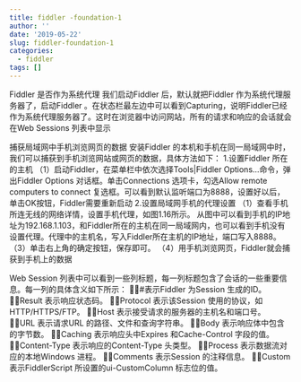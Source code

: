 ```yaml
---
title: fiddler -foundation-1
author: ''
date: '2019-05-22'
slug: fiddler-foundation-1
categories:
  - fiddler
tags: []
---
```

Fiddler 是否作为系统代理 
我们启动Fiddler 后，默认就把Fiddler 作为系统代理服务器了，启动Fiddler 。在状态栏最左边中可以看到Capturing，说明Fiddler已经作为系统代理服务器了。这时在浏览器中访问网站，所有的请求和响应的会话就会在Web Sessions 列表中显示

捕获局域网中手机浏览网页的数据 
安装Fiddler 的本机和手机在同一局域网中时，我们可以捕获到手机浏览网站或网页的数据，具体方法如下： 
1.设置Fiddler 所在的主机 
（1）启动Fiddler，在菜单栏中依次选择Tools|Fiddler Options...命令，弹出Fiddler Options 对话框。单击Connections 选项卡，勾选Allow remote computers to connect 复选框。可以看到默认监听端口为8888，设置好以后，单击OK按钮，Fiddler需要重新启动
2.设置局域网手机的代理设置 
（1）查看手机所连无线的网络详情，设置手机代理，如图1.16所示。 
从图中可以看到手机的IP地址为192.168.1.103，和Fiddler所在的主机在同一局域网内，也可以看到手机没有设置代理。代理中的主机名，写入Fiddler所在主机的IP地址，端口写入8888。 
（3）单击右上角的确定按钮，保存即可。 
（4）用手机浏览网页，Fiddler就会捕获到手机上的数据

Web Session 列表中可以看到一些列标题，每一列标题包含了会话的一些重要信息。每一列的具体含义如下所示： 
#表示Fiddler 为Session 生成的ID。 
Result 表示响应状态码。 
Protocol 表示该Session 使用的协议，如HTTP/HTTPS/FTP。 
Host 表示接受请求的服务器的主机名和端口号。 
URL 表示请求URL 的路径、文件和查询字符串。 
Body 表示响应体中包含的字节数。 
Caching 表示响应头中Expires 和Cache-Control 字段的值。 
Content-Type 表示响应的Content-Type 头类型。 
Process 表示数据流对应的本地Windows 进程。 
Comments 表示Session 的注释信息。 
Custom 表示FiddlerScript 所设置的ui-CustomColumn 标志位的值。 

